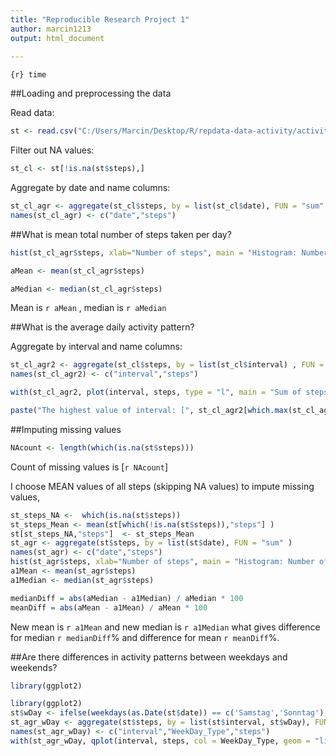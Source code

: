 ```yaml
---
title: "Reproducible Research Project 1"
author: marcin1213
output: html_document
 
---
```


`{r} time`

##Loading and preprocessing the data


Read data:
```r
st <- read.csv("C:/Users/Marcin/Desktop/R/repdata-data-activity/activity.csv", header = TRUE)
```

Filter out NA values:
```r
st_cl <- st[!is.na(st$steps),]
```

Aggregate by date and name columns:
```r
st_cl_agr <- aggregate(st_cl$steps, by = list(st_cl$date), FUN = "sum" )
names(st_cl_agr) <- c("date","steps")
```

##What is mean total number of steps taken per day?



```r
hist(st_cl_agr$steps, xlab="Number of steps", main = "Histogram: Number of steps")
```


```r
aMean <- mean(st_cl_agr$steps)
```


```r
aMedian <- median(st_cl_agr$steps)
```

Mean is `r aMean` , median is `r aMedian`

##What is the average daily activity pattern?

Aggregate by interval and name columns:
```r
st_cl_agr2 <- aggregate(st_cl$steps, by = list(st_cl$interval) , FUN = "mean" )
names(st_cl_agr2) <- c("interval","steps")
```

```r
with(st_cl_agr2, plot(interval, steps, type = "l", main = "Sum of steps taken every day"))
```

```r
paste("The highest value of interval: [", st_cl_agr2[which.max(st_cl_agr2$steps),2], "] for interval [", st_cl_agr2[which.max(st_cl_agr2$steps),1],"]")
```

##Imputing missing values

```r
NAcount <- length(which(is.na(st$steps)))
```

Count of missing values is [`r NAcount`]

I choose MEAN values of all steps (skipping NA values) to impute missing values,

```r
st_steps_NA <-  which(is.na(st$steps))
st_steps_Mean <- mean(st[which(!is.na(st$steps)),"steps"] )
st[st_steps_NA,"steps"]  <- st_steps_Mean
st_agr <- aggregate(st$steps, by = list(st$date), FUN = "sum" )
names(st_agr) <- c("date","steps")
hist(st_agr$steps, xlab="Number of steps", main = "Histogram: Number of steps (NA values replaced with mean)")
a1Mean <- mean(st_agr$steps)
a1Median <- median(st_agr$steps)
```

```r
medianDiff = abs(aMedian - a1Median) / aMedian * 100
meanDiff = abs(aMean - a1Mean) / aMean * 100
```


New mean is `r a1Mean`  and new median is `r a1Median`
what gives difference for median `r medianDiff`% and difference for mean `r meanDiff`%.



##Are there differences in activity patterns between weekdays and weekends?

```r
library(ggplot2)
```

```r
library(ggplot2)
st$wDay <- ifelse(weekdays(as.Date(st$date)) == c('Samstag','Sonntag'), 'weekend','weekday')
st_agr_wDay <- aggregate(st$steps, by = list(st$interval, st$wDay), FUN = "sum" )
names(st_agr_wDay) <- c("interval","WeekDay_Type","steps")
with(st_agr_wDay, qplot(interval, steps, col = WeekDay_Type, geom = "line"))
```


